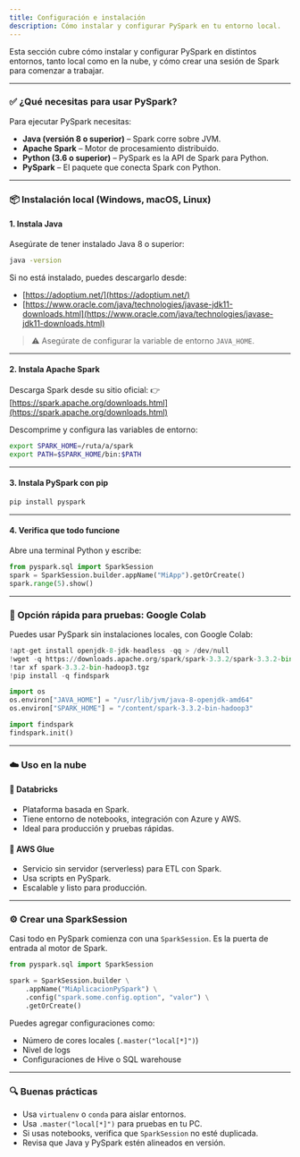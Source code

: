 ```yaml
---
title: Configuración e instalación
description: Cómo instalar y configurar PySpark en tu entorno local.
---
```




Esta sección cubre cómo instalar y configurar PySpark en distintos entornos, tanto local como en la nube, y cómo crear una sesión de Spark para comenzar a trabajar.

---

### ✅ ¿Qué necesitas para usar PySpark?

Para ejecutar PySpark necesitas:

* **Java (versión 8 o superior)** – Spark corre sobre JVM.
* **Apache Spark** – Motor de procesamiento distribuido.
* **Python (3.6 o superior)** – PySpark es la API de Spark para Python.
* **PySpark** – El paquete que conecta Spark con Python.

---

### 📦 Instalación local (Windows, macOS, Linux)

#### 1. Instala Java

Asegúrate de tener instalado Java 8 o superior:

```bash
java -version
```

Si no está instalado, puedes descargarlo desde:

* [https://adoptium.net/](https://adoptium.net/)
* [https://www.oracle.com/java/technologies/javase-jdk11-downloads.html](https://www.oracle.com/java/technologies/javase-jdk11-downloads.html)

> ⚠️ Asegúrate de configurar la variable de entorno `JAVA_HOME`.

---

#### 2. Instala Apache Spark

Descarga Spark desde su sitio oficial:
👉 [https://spark.apache.org/downloads.html](https://spark.apache.org/downloads.html)

Descomprime y configura las variables de entorno:

```bash
export SPARK_HOME=/ruta/a/spark
export PATH=$SPARK_HOME/bin:$PATH
```

---

#### 3. Instala PySpark con pip

```bash
pip install pyspark
```

---

#### 4. Verifica que todo funcione

Abre una terminal Python y escribe:

```python
from pyspark.sql import SparkSession
spark = SparkSession.builder.appName("MiApp").getOrCreate()
spark.range(5).show()
```

---

### 🧪 Opción rápida para pruebas: Google Colab

Puedes usar PySpark sin instalaciones locales, con Google Colab:

```python
!apt-get install openjdk-8-jdk-headless -qq > /dev/null
!wget -q https://downloads.apache.org/spark/spark-3.3.2/spark-3.3.2-bin-hadoop3.tgz
!tar xf spark-3.3.2-bin-hadoop3.tgz
!pip install -q findspark

import os
os.environ["JAVA_HOME"] = "/usr/lib/jvm/java-8-openjdk-amd64"
os.environ["SPARK_HOME"] = "/content/spark-3.3.2-bin-hadoop3"

import findspark
findspark.init()
```

---

### ☁️ Uso en la nube

#### 🔷 Databricks

* Plataforma basada en Spark.
* Tiene entorno de notebooks, integración con Azure y AWS.
* Ideal para producción y pruebas rápidas.

#### 🔷 AWS Glue

* Servicio sin servidor (serverless) para ETL con Spark.
* Usa scripts en PySpark.
* Escalable y listo para producción.

---

### ⚙️ Crear una SparkSession

Casi todo en PySpark comienza con una `SparkSession`. Es la puerta de entrada al motor de Spark.

```python
from pyspark.sql import SparkSession

spark = SparkSession.builder \
    .appName("MiAplicacionPySpark") \
    .config("spark.some.config.option", "valor") \
    .getOrCreate()
```

Puedes agregar configuraciones como:

* Número de cores locales (`.master("local[*]")`)
* Nivel de logs
* Configuraciones de Hive o SQL warehouse

---

### 🔍 Buenas prácticas

* Usa `virtualenv` o `conda` para aislar entornos.
* Usa `.master("local[*]")` para pruebas en tu PC.
* Si usas notebooks, verifica que `SparkSession` no esté duplicada.
* Revisa que Java y PySpark estén alineados en versión.

